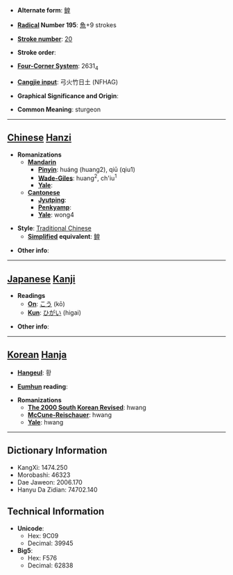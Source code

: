 * '''Alternate form''': [[鳇]]

* '''[[Wiktionary:Chinese radical index| Radical]] Number 195''': [[Wiktionary:Chinese radical index 魚|魚]]+9 strokes

* '''[[Wiktionary:Chinese total strokes index|Stroke number]]''': [[Wiktionary:Chinese total strokes index 20|20]]

* '''Stroke order''': 

* '''[[Wiktionary:Chinese four corner index|Four-Corner System]]''': 2631<sub>4</sub>

* '''[[Wiktionary:Chinese Cangjie index|Cangjie input]]''': 弓火竹日土 (NFHAG)

* '''Graphical Significance and Origin''': 

* '''Common Meaning''': sturgeon

----

== [[Chinese]] [[Hanzi]] ==

* '''Romanizations'''
** '''[[Mandarin]]'''
*** '''[[Pinyin]]''': huáng (huang2), qiū (qiu1)
*** '''[[Wade-Giles]]''': huang<sup>2</sup>, ch'iu<sup>1</sup>
*** '''[[Yale]]''': 
** '''[[Cantonese]]'''
*** '''[[Jyutping]]''':
*** '''[[Penkyamp]]''': 
*** '''[[Yale]]''': wong4

* '''Style''': [[Traditional Chinese]] 
** '''[[Simplified Chinese|Simplified]] equivalent''': [[鳇]]

* '''Other info''': 

----

== [[Japanese]] [[Kanji]] ==

* '''Readings'''
** '''[[On]]''': [[こう]] (kō)
** '''[[Kun]]''': [[ひがい]] (higai)

* '''Other info''':  

----

== [[Korean]] [[Hanja]] ==

* '''[[Hangeul]]''': 황

* '''[[Eumhun]] reading''': 

* '''Romanizations'''
** '''[[The 2000 South Korean Revised Romanization|The 2000 South Korean Revised]]''': hwang
** '''[[McCune-Reischauer]]''': hwang
** '''[[Yale]]''': hwang

----

== Dictionary Information ==

* KangXi: 1474.250
* Morobashi: 46323
* Dae Jaweon: 2006.170
* Hanyu Da Zidian: 74702.140

== Technical Information ==

* '''Unicode''':
** Hex: 9C09
** Decimal: 39945
* '''Big5''':
** Hex: F576
** Decimal: 62838